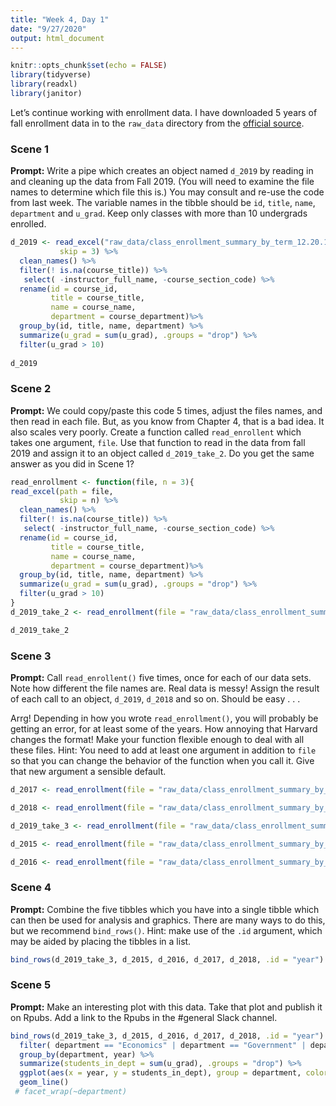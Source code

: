 ```yaml
---
title: "Week 4, Day 1"
date: "9/27/2020"
output: html_document
---
```


```r
knitr::opts_chunk$set(echo = FALSE)
library(tidyverse)
library(readxl)
library(janitor)
```

Let's continue working with enrollment data. I have downloaded 5 years of fall enrollment data in to the `raw_data` directory from the [official source](https://registrar.fas.harvard.edu/faculty-staff/courses/enrollment/archived-course-enrollment-reports).

### Scene 1

**Prompt:** Write a pipe which creates an object named `d_2019` by reading in and cleaning up the data from Fall 2019. (You will need to examine the file names to determine which file this is.) You may consult and re-use the code from last week. The variable names in the tibble should be `id`,  `title`, `name`, `department` and `u_grad`. Keep only classes with more than 10 undergrads enrolled.

```r
d_2019 <- read_excel("raw_data/class_enrollment_summary_by_term_12.20.19.xlsx",
           skip = 3) %>%
  clean_names() %>%
  filter(! is.na(course_title)) %>%
   select( -instructor_full_name, -course_section_code) %>%
  rename(id = course_id,
         title = course_title,
         name = course_name,
         department = course_department)%>% 
  group_by(id, title, name, department) %>% 
  summarize(u_grad = sum(u_grad), .groups = "drop") %>% 
  filter(u_grad > 10)
  
d_2019
```



### Scene 2

**Prompt:** We could copy/paste this code 5 times, adjust the files names, and then read in each file. But, as you know from Chapter 4, that is a bad idea. It also scales very poorly. Create a function called `read_enrollent` which takes one argument, `file`. Use that function to read in the data from fall 2019 and assign it to an object called `d_2019_take_2`. Do you get the same answer as you did in Scene 1?

```r

read_enrollment <- function(file, n = 3){
read_excel(path = file,
           skip = n) %>%
  clean_names() %>%
  filter(! is.na(course_title)) %>%
   select( -instructor_full_name, -course_section_code) %>%
  rename(id = course_id,
         title = course_title,
         name = course_name,
         department = course_department)%>% 
  group_by(id, title, name, department) %>% 
  summarize(u_grad = sum(u_grad), .groups = "drop") %>% 
  filter(u_grad > 10)
}
d_2019_take_2 <- read_enrollment(file = "raw_data/class_enrollment_summary_by_term_12.20.19.xlsx")

d_2019_take_2
```


### Scene 3

**Prompt:** Call `read_enrollent()` five times, once for each of our data sets. Note how different the file names are. Real data is messy! Assign the result of each call to an object, `d_2019`, `d_2018` and so on. Should be easy . . .

Arrg! Depending in how you wrote `read_enrollment()`, you will probably be getting an error, for at least some of the years.  How annoying that Harvard changes the format! Make your function flexible enough to deal with all these files. Hint: You need to add at least one argument in addition to `file` so that you can change the behavior of the function when you call it. Give that new argument a sensible default.

```r
d_2017 <- read_enrollment(file = "raw_data/class_enrollment_summary_by_term_10.20.17.xlsx")

d_2018 <- read_enrollment(file = "raw_data/class_enrollment_summary_by_term_10.24.18.xlsx", n = 2)

d_2019_take_3 <- read_enrollment(file = "raw_data/class_enrollment_summary_by_term_12.20.19.xlsx")

d_2015 <- read_enrollment(file = "raw_data/class_enrollment_summary_by_term_fall_2015.xlsx")

d_2016 <- read_enrollment(file = "raw_data/class_enrollment_summary_by_term_fall_2016.xlsx", n = 0)

```

### Scene 4

**Prompt:** Combine the five tibbles which you have into a single tibble which can then be used for analysis and graphics. There are many ways to do this, but we recommend `bind_rows()`. Hint: make use of the `.id` argument, which may be aided by placing the tibbles in a list.

```r

bind_rows(d_2019_take_3, d_2015, d_2016, d_2017, d_2018, .id = "year")


```


### Scene 5

**Prompt:** Make an interesting plot with this data. Take that plot and publish it on Rpubs. Add a link to the Rpubs in the #general Slack channel.

```r
bind_rows(d_2019_take_3, d_2015, d_2016, d_2017, d_2018, .id = "year") %>%
  filter( department == "Economics" | department == "Government" | department == "Computer Science") %>%
  group_by(department, year) %>%
  summarize(students_in_dept = sum(u_grad), .groups = "drop") %>%
  ggplot(aes(x = year, y = students_in_dept), group = department, color = department)+
  geom_line()
 # facet_wrap(~department)



```


